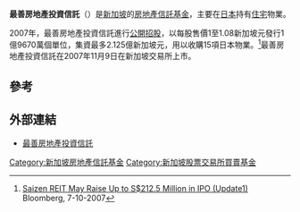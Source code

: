 {{citecheck|time=2018-05-15T12:52:31+00:00}}
'''最善房地產投資信託'''（{{sgx|DZ8U}}）是[[新加坡|新加坡]]的[[房地產信託基金|房地產信託基金]]，主要在[[日本|日本]]持有[[住宅|住宅]]物業。

2007年，最善房地產投資信託進行[[公開招股|公開招股]]，以每股售價1至1.08新加坡元發行1億9670萬個單位，集資最多2.125億新加坡元，用以收購15項日本物業。<ref>[http://www.bloomberg.com/apps/news?pid=newsarchive&sid=aPwgKYjVKiUw Saizen REIT May Raise Up to S$212.5 Million in IPO (Update1)] Bloomberg, 7-10-2007</ref>最善房地產投資信託在2007年11月9日在新加坡交易所上市。

==參考==
{{reflist}}

==外部連結==
*[https://web.archive.org/web/20130603090751/http://www.saizenreit.com.sg/ 最善房地產投資信託]

[[Category:新加坡房地產信託基金|Category:新加坡房地產信託基金]]
[[Category:新加坡股票交易所買賣基金|Category:新加坡股票交易所買賣基金]]